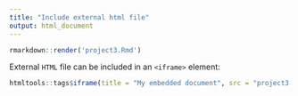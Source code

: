 ```yaml
---
title: "Include external html file"
output: html_document
---
```


```r
rmarkdown::render('project3.Rmd')
```

External `HTML` file can be included in an `<iframe>` element:

```r
htmltools::tags$iframe(title = "My embedded document", src = "project3.html")
```